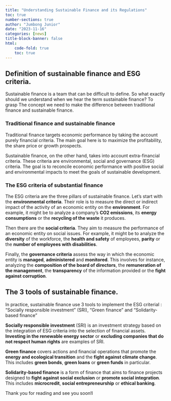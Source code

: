 ```yaml
---
title: "Understanding Sustainable Finance and its Regulations"
toc: true
number-sections: true
author: "Jumbong Junior"
date: "2023-11-16"
categories: [news]
title-block-banner: false
html:
    code-fold: true
    toc: true
---
```

## Definition of sustainable finance and ESG criteria. 



Sustainable finance is a team that can be difficult to define. So what exactly should we understand when we hear the term sustainable finance? To grasp The concept we need to make the difference between traditional finance and sustainable finance. 

### Traditional finance and sustainable finance

Traditional finance targets economic performance by taking the account purely financial criteria. The main goal here is to maximize the profitability, the share price or growth prospects. 

Sustainable finance, on the other hand, takes into account extra-financial criteria. These criteria are environmental, social and governance (ESG) criteria. The goal is to reconcile economic performance with positive social and environmental impacts to meet the goals of sustainable development.

### The ESG criteria of substantial finance

The ESG criteria are the three pillars of sustainable finance. 
Let's start with the **environmental criteria**. Their role is to measure the direct or indirect impact of the activity of an economic entity on the **environment**. For example, it might be to analyze a company's **CO2 emissions**, its **energy consumptions** or the **recycling of the waste** it produces.

Then there are the **social criteria**. They aim to measure the performance of an economic entity on social issues. For example, it might be to analyze the **diversity** of the workforce, the **health and safety** of employees, **parity** or the **number of employees with disabilities**.

Finally, the **governance criteria** assess the way in which the economic entity is **managed**, **administered** and  **monitored**. This involves for instance, analyzing the **composition of the board of directors**, the **remuneration of the management**, the **transparency** of the information provided or the **fight against corruption**.

## The 3 tools of sustainable finance. 

In practice, sustainable finance use 3 tools to implement the ESG criteriaI : "Socially responsible investment" (SRI), "Green finance" and "Solidarity-based finance"

**Socially responsible investment** (SRI) is an investment strategy based on the integration of ESG criteria into the selection of financial assets. **Investing in the renewable energy sector** or **excluding companies that do not respect human rights** are examples of SRI.

**Green finance** covers actions and financial operations that promote the **energy and ecological transition** and the **fight against climate change**. This includes **green bonds**, **green loans** or **green funds** in particular.

**Solidarity-based finance** is a form of finance that aims to finance projects designed to **fight against social exclusion** or **promote social integration**. This includes **microcredit**, **social entrepreneurship** or **ethical banking**.

Thank you for reading and see you soon!I 
